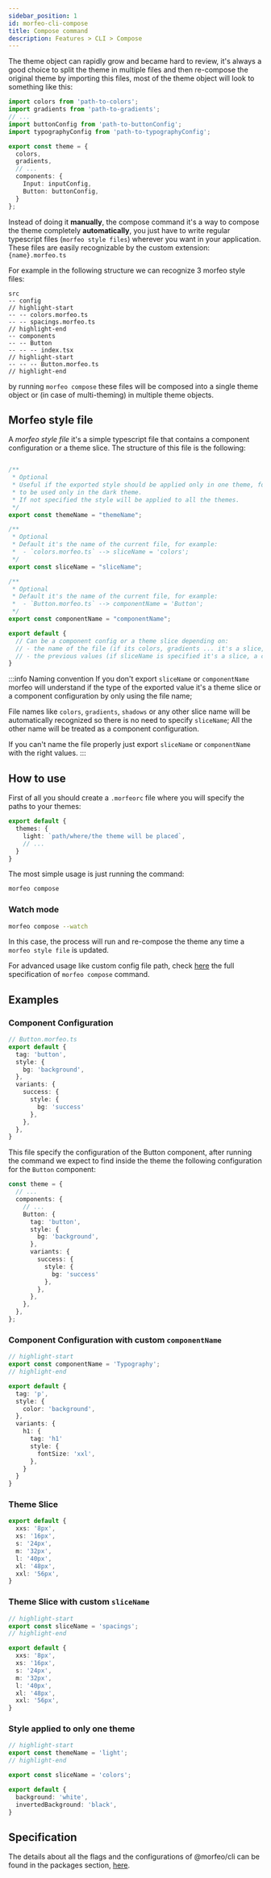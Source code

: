 ```yaml
---
sidebar_position: 1
id: morfeo-cli-compose
title: Compose command
description: Features > CLI > Compose
---
```


The theme object can rapidly grow and became hard to review, it's always a good choice to split the theme in multiple files and then re-compose the original theme by importing this files, most of the theme object will look to something like this:

```typescript title=theme.ts
import colors from 'path-to-colors';
import gradients from 'path-to-gradients';
// ...
import buttonConfig from 'path-to-buttonConfig';
import typographyConfig from 'path-to-typographyConfig';

export const theme = {
  colors,
  gradients,
  // ...
  components: {
    Input: inputConfig,
    Button: buttonConfig,
  }
};
```

Instead of doing it **manually**, the compose command it's a way to compose the theme completely **automatically**, you just have to write regular typescript files  (`morfeo style files`) wherever you want in your application. These files are easily recognizable by the custom extension: `{name}.morfeo.ts`

For example in the following structure we can recognize 3 morfeo style files:

``` title="folder structure"
src
-- config
// highlight-start
-- -- colors.morfeo.ts
-- -- spacings.morfeo.ts
// highlight-end
-- components
-- -- Button
-- -- -- index.tsx
// highlight-start
-- -- -- Button.morfeo.ts
// highlight-end
```

by running `morfeo compose` these files will be composed into a single theme object or (in case of multi-theming) in multiple theme objects.

## Morfeo style file

A *morfeo style file* it's a simple typescript file that contains a component configuration or a theme slice.
The structure of this file is the following:

```typescript title="{fileName}.morfeo.ts"

/**
 * Optional
 * Useful if the exported style should be applied only in one theme, for example a set of colors
 * to be used only in the dark theme.
 * If not specified the style will be applied to all the themes.
 */
export const themeName = "themeName";

/**
 * Optional
 * Default it's the name of the current file, for example:
 *  - `colors.morfeo.ts` --> sliceName = 'colors';
 */
export const sliceName = "sliceName";

/**
 * Optional
 * Default it's the name of the current file, for example:
 *  - `Button.morfeo.ts` --> componentName = 'Button';
 */
export const componentName = "componentName";

export default {
  // Can be a component config or a theme slice depending on:
  // - the name of the file (if its colors, gradients ... it's a slice, a component instead);
  // - the previous values (if sliceName is specified it's a slice, a component instead)
}
```

:::info Naming convention
If you don't export `sliceName` or `componentName` morfeo will understand if the type of the exported value it's a theme slice or a component configuration by only using the file name;

File names like `colors`, `gradients`, `shadows` or any other slice name will be automatically recognized so there is no need to specify `sliceName`;
All the other name will be treated as a component configuration.

If you can't name the file properly just export `sliceName` or `componentName` with the right values.
:::

## How to use

First of all you should create a `.morfeorc` file where you will specify the paths to your themes:

```typescript title=".morfeorc"
export default {
  themes: {
    light: `path/where/the theme will be placed`,
    // ...
  }
}
```

The most simple usage is just running the command:
```bash
morfeo compose
```

### Watch mode

```bash
morfeo compose --watch
```

In this case, the process will run and re-compose the theme any time a `morfeo style file` is updated.

For advanced usage like custom config file path, check [here](../../Packages/cli.mdx#morfeo-compose) the full specification of `morfeo compose` command.

## Examples

### Component Configuration

```typescript title=Button.morfeo.ts
// Button.morfeo.ts
export default {
  tag: 'button',
  style: {
    bg: 'background',
  },
  variants: {
    success: {
      style: {
        bg: 'success'
      },
    },
  },
}
```
This file specify the configuration of the Button component, after running the command we expect to find inside the theme the following configuration for the `Button` component:

```typescript
const theme = {
  // ...
  components: {
    // ...
    Button: {
      tag: 'button',
      style: {
        bg: 'background',
      },
      variants: {
        success: {
          style: {
            bg: 'success'
          },
        },
      },
    },
  },
};
```

### Component Configuration with custom `componentName`

```typescript title=component.morfeo.ts
// highlight-start
export const componentName = 'Typography';
// highlight-end

export default {
  tag: 'p',
  style: {
    color: 'background',
  },
  variants: {
    h1: {
      tag: 'h1'
      style: {
        fontSize: 'xxl',
      },
    }
  }
}
```

### Theme Slice

```typescript title=spacings.morfeo.ts
export default {
  xxs: '8px',
  xs: '16px',
  s: '24px',
  m: '32px',
  l: '40px',
  xl: '48px',
  xxl: '56px',
}
```

### Theme Slice with custom `sliceName`

```typescript title=slice.morfeo.ts
// highlight-start
export const sliceName = 'spacings';
// highlight-end

export default {
  xxs: '8px',
  xs: '16px',
  s: '24px',
  m: '32px',
  l: '40px',
  xl: '48px',
  xxl: '56px',
}
```

### Style applied to only one theme

```typescript title=lightColors.morfeo.ts
// highlight-start
export const themeName = 'light';
// highlight-end

export const sliceName = 'colors';

export default {
  background: 'white',
  invertedBackground: 'black',
}
```

## Specification

The details about all the flags and the configurations of @morfeo/cli can be found in the packages section, [here](../../Packages/cli.mdx#morfeo-compose).
